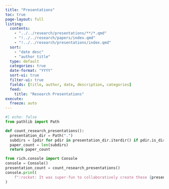 ```yaml
---
title: "Presentations"
toc: true
page-layout: full
listing:
  contents:
    - "../../research/presentations/**/*.qmd"
    - "!../../research/papers/index.qmd"
    - "!../../research/presentations/index.qmd"
  sort:
    - "date desc"
    - "author title"
  type: default
  categories: true
  date-format: "YYYY"
  sort-ui: true
  filter-ui: true
  fields: [title, author, date, description, categories]
  feed:
    title: "Research Presentations"
execute:
  freeze: auto
---
```


```python
#| echo: false
from pathlib import Path

def count_research_presentations():
  presentation_dir = Path(".")
  subdirs = [pdir for pdir in presentation_dir.iterdir() if pdir.is_dir()]
  paper_count = len(subdirs)
  return paper_count
```

```python
from rich.console import Console
console = Console()
presentation_count = count_research_presentations()
console.print(
    f":rocket: It was super-fun to collaboratively create these {presentation_count} papers!"
)
```
